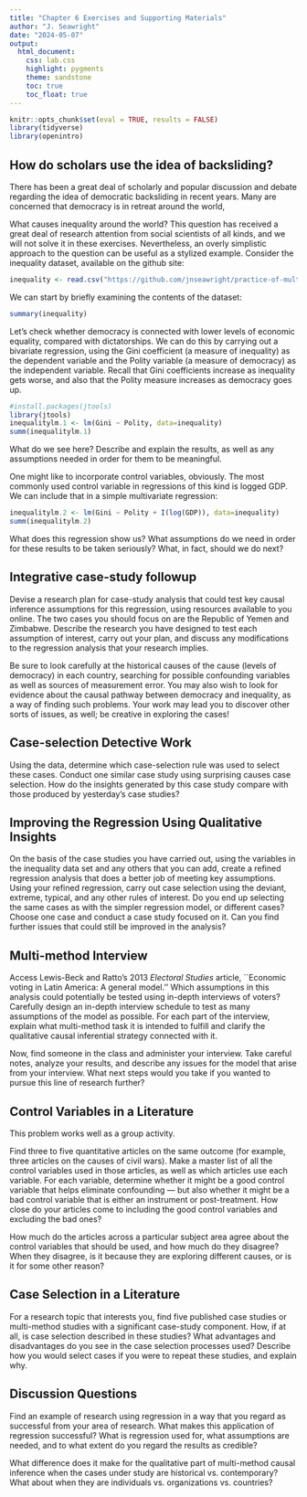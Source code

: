 ```yaml
---
title: "Chapter 6 Exercises and Supporting Materials"
author: "J. Seawright"
date: "2024-05-07"
output:
  html_document:
    css: lab.css
    highlight: pygments
    theme: sandstone
    toc: true
    toc_float: true
---
```


```r
knitr::opts_chunk$set(eval = TRUE, results = FALSE)
library(tidyverse)
library(openintro)
```

## How do scholars use the idea of backsliding?

There has been a great deal of scholarly and popular discussion and debate regarding the idea of democratic backsliding in recent years. Many are concerned that democracy is in retreat around the world, 

What causes inequality around the world? This question has received a great deal of research attention from social scientists of all kinds, and we will not solve it in these exercises. Nevertheless, an overly simplistic approach to the question can be useful as a stylized example. Consider the inequality dataset, available on the github site:

```r
inequality <- read.csv("https://github.com/jnseawright/practice-of-multimethod/raw/main/data/inequality.csv")
```

We can start by briefly examining the contents of the dataset:

```r
summary(inequality)
```

Let's check whether democracy is connected with lower levels of economic equality, compared with dictatorships. We can do this by carrying out a bivariate regression, using the Gini coefficient (a measure of inequality) as the dependent variable and the Polity variable (a measure of democracy) as the independent
variable. Recall that Gini coefficients increase as inequality gets worse, and also that the Polity measure increases as democracy goes up.

```r
#install.packages(jtools)
library(jtools)
inequalitylm.1 <- lm(Gini ~ Polity, data=inequality)
summ(inequalitylm.1)
```

What do we see here? Describe and explain the results, as well as any assumptions needed in order for them to be meaningful.

One might like to incorporate control variables, obviously. The most commonly used control variable in regressions of this kind is logged GDP. We can include that in a simple multivariate regression:

```r
inequalitylm.2 <- lm(Gini ~ Polity + I(log(GDP)), data=inequality)
summ(inequalitylm.2)
```

What does this regression show us? What assumptions do we need in order for these results to be taken seriously? What, in fact, should we do next?

## Integrative case-study followup
	
Devise a research plan for case-study analysis that could test key causal inference assumptions for this regression, using resources available to you online. The two cases you should focus on are the Republic of Yemen and Zimbabwe. Describe the research you have designed to test each assumption of interest, carry out your plan, and discuss any modifications to the regression analysis that your research implies.

Be sure to look carefully at the historical causes of the cause (levels of democracy) in each country, searching for possible confounding variables as well as sources of measurement error. You may also wish to look for evidence about the causal pathway between democracy and inequality, as a way of finding such problems. Your work may lead you to discover other sorts of issues, as well; be creative in exploring the cases!

## Case-selection Detective Work

Using the data, determine which case-selection rule was used to select these cases. Conduct one similar case study using surprising causes case selection. How do the insights generated by this case study compare with those produced by yesterday's case studies?

## Improving the Regression Using Qualitative Insights

On the basis of the case studies you have carried out, using the variables in the inequality data set and any others that you can add, create a refined regression analysis that does a better job of meeting key assumptions. Using your refined regression, carry out case selection using the deviant, extreme, typical, and any other rules of interest. Do you end up selecting the same cases as with the simpler regression model, or different cases? Choose one case and conduct a case study focused on it. Can you find further issues that could still be improved in the analysis?

## Multi-method Interview

Access Lewis-Beck and Ratto's 2013 *Electoral Studies* article, ``Economic voting in Latin America: A general model.'' Which assumptions in this analysis could potentially be tested using in-depth interviews of voters? Carefully design an in-depth interview schedule to test as many assumptions of the model as possible. For each part of the interview, explain what multi-method task it is intended to fulfill and clarify the qualitative causal inferential strategy connected with it.

Now, find someone in the class and administer your interview. Take careful notes, analyze your results, and describe any issues for the model that arise from your interview. What next steps would you take if you wanted to pursue this line of research further?

## Control Variables in a Literature
	
This problem works well as a group activity. 
	
Find three to five quantitative articles on the same outcome (for example, three articles on the causes of civil wars). Make a master list of all the control variables used in those articles, as well as which articles use each variable. For each variable, determine whether it might be a good control variable that helps eliminate confounding --- but also whether it might be a bad control variable that is either an instrument or post-treatment. How close do your articles come to including the good control variables and excluding the bad ones?

How much do the articles across a particular subject area agree about the control variables that should be used, and how much do they disagree? When they disagree, is it because they are exploring different causes, or is it for some other reason?

## Case Selection in a Literature

For a research topic that interests you, find five published case studies or multi-method studies with a significant case-study component. How, if at all, is case selection described in these studies? What advantages and disadvantages do you see in the case selection processes used? Describe how you would select cases if you were to repeat these studies, and explain why.

## Discussion Questions

Find an example of research using regression in a way that you regard as successful from your area of research. What makes this application of regression successful? What is regression used for, what assumptions are needed, and to what extent do you regard the results as credible?

What difference does it make for the qualitative part of multi-method causal inference when the cases under study are historical vs. contemporary? What about when they are individuals vs. organizations vs. countries?